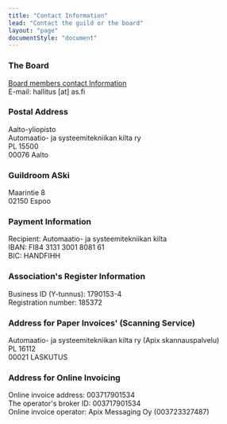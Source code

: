 ```yaml
---
title: "Contact Information"
lead: "Contact the guild or the board"
layout: "page"
documentStyle: "document"
---
```


### The Board

<a target="_blank" href="/en/guild/board">Board members contact Information</a>\
E-mail: hallitus [at] as.fi

### Postal Address

Aalto-yliopisto\
Automaatio- ja systeemitekniikan kilta ry\
PL 15500\
00076 Aalto

### Guildroom ASki

Maarintie 8\
02150 Espoo

### Payment Information

Recipient: Automaatio- ja systeemitekniikan kilta\
IBAN: FI84 3131 3001 8081 61\
BIC: HANDFIHH

### Association's Register Information
Business ID (Y-tunnus): 1790153-4\
Registration number: 185372

### Address for Paper Invoices' (Scanning Service)

Automaatio- ja systeemitekniikan kilta ry (Apix skannauspalvelu)\
PL 16112\
00021 LASKUTUS

### Address for Online Invoicing
Online invoice address: 003717901534\
The operator's broker ID: 003717901534\
Online invoice operator: Apix Messaging Oy (003723327487)